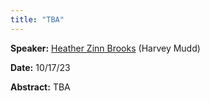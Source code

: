 ```yaml
---
title: "TBA"
---
```

**Speaker:** [Heather Zinn Brooks](https://sites.google.com/g.hmc.edu/hzinnbrooks?pli=1) (Harvey Mudd)

**Date:** 10/17/23

**Abstract:** TBA